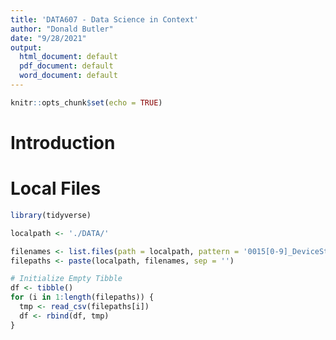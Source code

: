 ```yaml
---
title: 'DATA607 - Data Science in Context'
author: "Donald Butler"
date: "9/28/2021"
output:
  html_document: default
  pdf_document: default
  word_document: default
---
```


```r
knitr::opts_chunk$set(echo = TRUE)
```

# Introduction




# Local Files

```r
library(tidyverse)

localpath <- './DATA/'

filenames <- list.files(path = localpath, pattern = '0015[0-9]_DeviceStatus.csv$')
filepaths <- paste(localpath, filenames, sep = '')

# Initialize Empty Tibble
df <- tibble()
for (i in 1:length(filepaths)) {
  tmp <- read_csv(filepaths[i])
  df <- rbind(df, tmp)
}



```


